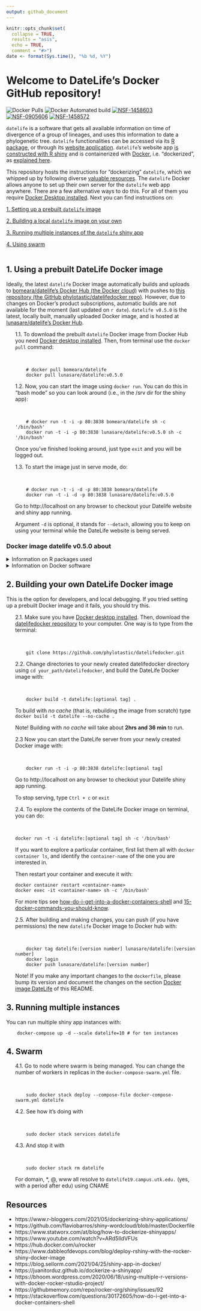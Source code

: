```yaml
---
output: github_document
---
```


<!-- README.md is generated from README.Rmd. Please edit README.Rmd file and render to .md with 
rmarkdown::render(input = "README.Rmd")
-->

```r
knitr::opts_chunk$set(
  collapse = TRUE,
  results = "asis",
  echo = TRUE,
  comment = "#>")
date <- format(Sys.time(), "%b %d, %Y")
```
# Welcome to DateLife's Docker GitHub repository!

![Docker Pulls](https://img.shields.io/docker/pulls/lunasare/datelife?color=green)
<!--![Docker Cloud Build Status](https://img.shields.io/docker/cloud/build/bomeara/datelife)-->
![Docker Automated build](https://img.shields.io/docker/automated/lunasare/datelife?color=green)
[![NSF-1458603](https://img.shields.io/badge/NSF-1458603-blue.svg)](https://nsf.gov/awardsearch/showAward?AWD_ID=1458603)
[![NSF-0905606](https://img.shields.io/badge/NSF-0905606-blue.svg)](https://nsf.gov/awardsearch/showAward?AWD_ID=0905606)
[![NSF-1458572](https://img.shields.io/badge/NSF-1458572-blue.svg)](https://nsf.gov/awardsearch/showAward?AWD_ID=1458572)

`datelife` is a software that gets all available information on time of divergence of a group of lineages, and uses this information to date a phylogenetic tree.
`datelife` functionalities can be accessed via its [R package](https://github.com/phylotastic/datelife), or through its [website application](http://datelife.opentreeoflife.org/).
`datelife`'s website app [is constructed with R shiny](https://github.com/phylotastic/datelifeweb) and is containerized with [Docker](https://www.docker.com/?utm_source=google&utm_medium=cpc&utm_campaign=dockerhomepage&utm_content=namer&utm_term=dockerhomepage&utm_budget=growth&gclid=CjwKCAjw7--KBhAMEiwAxfpkWMXM6XbTANoSspqojqsXX7dBeTm13Yc7lwzn8kz7iAWAT_m0fEo9MRoCq9MQAvD_BwE), i.e. "dockerized", as [explained here](https://www.r-bloggers.com/2021/05/dockerizing-shiny-applications/). 

This repository hosts the instructions for  "dockerizing" `datelife`, which we whipped up by following diverse [valuable resources](#resources). The `datelife` Docker allows anyone to set up their own server for the `datelife` web app anywhere.
There are a few alternative ways to do this. For all of them you require [Docker Desktop installed](https://www.docker.com/products/docker-desktop). Next you can find instructions on:

[1. Setting up a prebuilt `datelife` image](#1-using-a-prebuilt-datelife-docker-image)

[2. Building a local `datelife` image on your own](#2-building-your-own-datelife-docker-image)

[3. Running multiple instances of the `datelife` shiny app](#3-running-multiple-instances)

[4. Using swarm](#4-swarm)
<br><br>

## 1. Using a prebuilt DateLife Docker image

Ideally, the latest `datelife` Docker image automatically builds and uploads to [bomeara/datelife's Docker Hub (the Docker cloud)](https://hub.docker.com/r/bomeara/datelife/dockerfile) with pushes to [this repository (the GitHub phylotastic/datelifedocker repo)](https://github.com/phylotastic/datelifedocker). However, due to  changes on Docker's product subscriptions, automatic builds are not available for the moment (last updated on `r date`). `datelife v0.5.0` is the latest, locally built, manually uploaded Docker image, and is hosted at [lunasare/datelife's Docker Hub](https://hub.docker.com/repository/docker/lunasare/datelife).

<!-- Look at this for list styling: https://gist.github.com/bertobox/3503850#gistcomment-1213320 -->

<ul style="list-style-type:none;">
  <li> 1.1. To download the prebuilt <code>datelife</code> Docker image from Docker Hub you need <a href="https://www.docker.com/products/docker-desktop">Docker desktop installed</a>. Then, from terminal use the <code>docker pull</code> command:
  </li><br>

```shell
    # docker pull bomeara/datelife
    docker pull lunasare/datelife:v0.5.0
```

  <li> 1.2. Now, you can start the image using <code>docker run</code>. You can do this in "bash mode" so you can look around (i.e., in the /srv dir for the shiny app):
  </li><br>

```shell
    # docker run -t -i -p 80:3838 bomeara/datelife sh -c '/bin/bash'
    docker run -t -i -p 80:3838 lunasare/datelife:v0.5.0 sh -c '/bin/bash'
```

Once you've finished looking around, just type `exit` and you will be logged out.

  <li> 1.3. To start the image just in serve mode, do:
  </li><br>

```shell
    # docker run -t -i -d -p 80:3838 bomeara/datelife
    docker run -t -i -d -p 80:3838 lunasare/datelife:v0.5.0
```

Go to http://localhost on any browser to checkout your Datelife website and shiny app running.

Argument `-d` is optional, it stands for `--detach`, allowing you to keep on using your terminal while the DateLife website is being served.

</ul>

### Docker image datelife v0.5.0 about

<details>
<summary>Information on R packages used</summary>

Obtained with R by running the following from the [datelifeweb](https://github.com/phylotastic/datelifeweb) project in RStudio:

```r
renv::init()
deps <- unique(renv::dependencies()[,"Package"])
vers <- structure(lapply(deps[order(deps)], packageVersion), names = deps[order(deps)])
vers
```

```
$ape
[1] ‘5.5’

$datelife
[1] ‘0.5.0’

$datelifeplot
[1] ‘0.1.0’

$devtools
[1] ‘2.4.2’

$future
[1] ‘1.22.1’

$phangorn
[1] ‘2.7.1’

$phyloch
[1] ‘1.5.5’

$promises
[1] ‘1.2.0.1’

$renv
[1] ‘0.14.0’

$shiny
[1] ‘1.6.0’

$shinycssloaders
[1] ‘1.0.0’

$strap
[1] ‘1.4’

$stringr
[1] ‘1.4.0’

$utils
[1] ‘4.1.0’
```

</details>


<details>
<summary>Information on Docker software</summary>

Obtained with <code>docker version</code> command from the terminal:


```shell
Client: Docker Engine - Community
 Cloud integration: 1.0.7
 Version:           20.10.2
 API version:       1.41
 Go version:        go1.13.15
 Git commit:        2291f61
 Built:             Mon Dec 28 16:12:42 2020
 OS/Arch:           darwin/amd64
 Context:           default
 Experimental:      true

Server: Docker Engine - Community
 Engine:
  Version:          20.10.2
  API version:      1.41 (minimum version 1.12)
  Go version:       go1.13.15
  Git commit:       8891c58
  Built:            Mon Dec 28 16:15:28 2020
  OS/Arch:          linux/amd64
  Experimental:     true
 containerd:
  Version:          1.4.3
  GitCommit:        269548fa27e0089a8b8278fc4fc781d7f65a939b
 runc:
  Version:          1.0.0-rc92
  GitCommit:        ff819c7e9184c13b7c2607fe6c30ae19403a7aff
 docker-init:
  Version:          0.19.0
  GitCommit:        de40ad0
```

</details>


## 2. Building your own DateLife Docker image

This is the option for developers, and local debugging. If you tried setting up a prebuilt Docker image and it fails, you should try this.

<ul style="list-style-type:none;">
  <li> 2.1. Make sure you have <a href="https://www.docker.com/products/docker-desktop">Docker desktop installed</a>. Then, download the <a href="https://github.com/phylotastic/datelifedocker">datelifedocker repository</a> to your computer. One way is to type from the terminal:
  </li><br>

```shell
    git clone https://github.com/phylotastic/datelifedocker.git
```

  <li> 2.2. Change directories to your newly created datelifedocker directory using <code>cd your_path/datelifedocker</code>, and build the DateLife Docker image with:
  </li><br>

```shell
    docker build -t datelife:[optional tag] .
```

To build with _no cache_ (that is, rebuilding the image from scratch)
type `docker build -t datelife --no-cache .`

Note! Building with _no cache_ will take about **2hrs and 36 min** to run.

  <li> 2.3 Now you can start the DateLife server from your newly created Docker image with:
  </li><br>

```shell
    docker run -t -i -p 80:3838 datelife:[optional tag]
```

Go to http://localhost on any browser to checkout your Datelife shiny app running.

To stop serving, type `Ctrl + c` or `exit`

  <li> 2.4. To explore the contents of the DateLife Docker image on terminal, you can do:
  </li><br>

```shell
docker run -t -i datelife:[optional tag] sh -c '/bin/bash'
```

If you want to explore a particular container, first list them all with `docker container ls`, and identify the `container-name` of the one you are interested in.

Then restart your container and execute it with:

```shell
docker container restart <container-name>
docker exec -it <container-name> sh -c '/bin/bash'
```

For more tips see [how-do-i-get-into-a-docker-containers-shell](https://stackoverflow.com/questions/30172605/how-do-i-get-into-a-docker-containers-shell)
and [15-docker-commands-you-should-know](https://towardsdatascience.com/15-docker-commands-you-should-know-970ea5203421).

  <li> 2.5. After building and making changes, you can push (if you have permissions) the new <code>datelife</code> Docker image to Docker hub with:
  </li><br>

```shell
    docker tag datelife:[version number] lunasare/datelife:[version number]
    docker login
    docker push lunasare/datelife:[version number]
```

Note! If you make any important changes to the `dockerfile`, please bump its version and
document the changes on the section [Docker image DateLife](#docker-image-datelife-v0.5.0-about) of this README.

</ul>

## 3. Running multiple instances

You can run multiple shiny app instances with:

```shell
    docker-compose up -d --scale datelife=10 # for ten instances
```

## 4. Swarm

<ul style="list-style-type:none;">
  <li> 4.1. Go to node where swarm is being managed. You can change the number of workers in replicas in the <code>docker-compose-swarm.yml</code> file.
  </li><br>

```shell
    sudo docker stack deploy --compose-file docker-compose-swarm.yml datelife
```

  <li> 4.2. See how it's doing with
  </li><br>

```shell
    sudo docker stack services datelife
```

  <li> 4.3. And stop it with
  </li><br>

```shell
    sudo docker stack rm datelife
```

For domain, *, @, www all resolve to `datelife19.campus.utk.edu.` (yes, with a period after edu) using CNAME

</ul>

## Resources

- https://www.r-bloggers.com/2021/05/dockerizing-shiny-applications/
- https://github.com/flaviobarros/shiny-wordcloud/blob/master/Dockerfile
- https://www.statworx.com/at/blog/how-to-dockerize-shinyapps/
- https://www.youtube.com/watch?v=ARd5IldVFUs
- https://hub.docker.com/u/rocker
- https://www.dabbleofdevops.com/blog/deploy-rshiny-with-the-rocker-shiny-docker-image
- https://blog.sellorm.com/2021/04/25/shiny-app-in-docker/
- https://juanitorduz.github.io/dockerize-a-shinyapp/
- https://bhoom.wordpress.com/2020/06/18/using-multiple-r-versions-with-docker-rocker-rstudio-project/
- https://githubmemory.com/repo/rocker-org/shiny/issues/92
- https://stackoverflow.com/questions/30172605/how-do-i-get-into-a-docker-containers-shell

